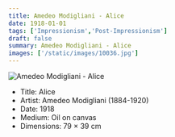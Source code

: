 ```yaml
---
title: Amedeo Modigliani - Alice
date: 1918-01-01
tags: ['Impressionism','Post-Impressionism']
draft: false
summary: Amedeo Modigliani - Alice
images: ['/static/images/10036.jpg']
---
```


![Amedeo Modigliani - Alice](/static/images/10036.jpg)

* Title: Alice
* Artist: Amedeo Modigliani (1884-1920)
* Date: 1918
* Medium: Oil on canvas
* Dimensions: 79 × 39 cm


